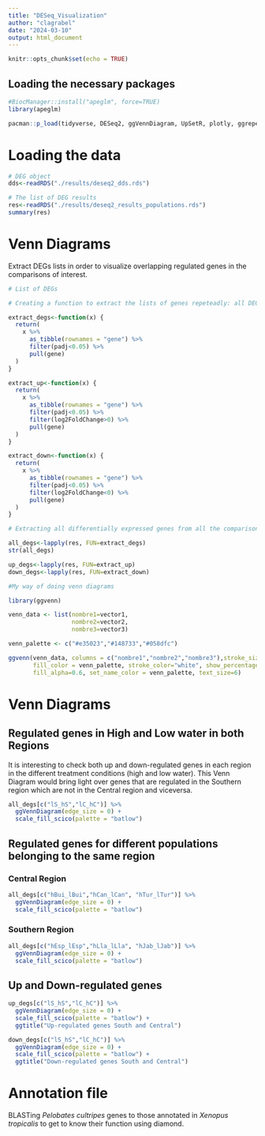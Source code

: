 ```yaml
---
title: "DESeq_Visualization"
author: "clagrabel"
date: "2024-03-10"
output: html_document
---
```


```r
knitr::opts_chunk$set(echo = TRUE)
```

## Loading the necessary packages

```r
#BiocManager::install("apeglm", force=TRUE)
library(apeglm)

pacman::p_load(tidyverse, DESeq2, ggVennDiagram, UpSetR, plotly, ggrepel, scico)
```

# Loading the data

```r
# DEG object
dds<-readRDS("./results/deseq2_dds.rds")

# The list of DEG results
res<-readRDS("./results/deseq2_results_populations.rds")
summary(res)

```

# Venn Diagrams

Extract DEGs lists in order to visualize overlapping regulated genes in the comparisons of interest.


```r
# List of DEGs

# Creating a function to extract the lists of genes repeteadly: all DEGs, up-regulated DEGs and down-regulated DEGs.

extract_degs<-function(x) {
  return(
    x %>%
      as_tibble(rownames = "gene") %>%
      filter(padj<0.05) %>%
      pull(gene)
  )
}

extract_up<-function(x) {
  return(
    x %>%
      as_tibble(rownames = "gene") %>%
      filter(padj<0.05) %>%
      filter(log2FoldChange>0) %>%
      pull(gene)
  )
}

extract_down<-function(x) {
  return(
    x %>%
      as_tibble(rownames = "gene") %>%
      filter(padj<0.05) %>%
      filter(log2FoldChange<0) %>%
      pull(gene)
  )
}

# Extracting all differentially expressed genes from all the comparisons stored in the list of DESeqResults.

all_degs<-lapply(res, FUN=extract_degs)
str(all_degs)

up_degs<-lapply(res, FUN=extract_up)
down_degs<-lapply(res, FUN=extract_down)

```


```r
#My way of doing venn diagrams

library(ggvenn)

venn_data <- list(nombre1=vector1,
                  nombre2=vector2,
                  nombre3=vector3)

venn_palette <- c("#e35023","#148733","#058dfc")

ggvenn(venn_data, columns = c("nombre1","nombre2","nombre3"),stroke_size = 0.3,
       fill_color = venn_palette, stroke_color="white", show_percentage=F,
       fill_alpha=0.6, set_name_color = venn_palette, text_size=6)
```


# Venn Diagrams

## Regulated genes in High and Low water in both Regions

It is interesting to check both up and down-regulated genes in each region in the different treatment conditions (high and low water).
This Venn Diagram would bring light over genes that are regulated in the Southern region which are not in the Central region and viceversa.


```r
all_degs[c("lS_hS","lC_hC")] %>%
  ggVennDiagram(edge_size = 0) +
  scale_fill_scico(palette = "batlow")
```


## Regulated genes for different populations belonging to the same region

### Central Region

```r
all_degs[c("hBui_lBui","hCan_lCan", "hTur_lTur")] %>%
  ggVennDiagram(edge_size = 0) +
  scale_fill_scico(palette = "batlow")
```


### Southern Region

```r
all_degs[c("hEsp_lEsp","hLla_lLla", "hJab_lJab")] %>%
  ggVennDiagram(edge_size = 0) +
  scale_fill_scico(palette = "batlow")
```


## Up and Down-regulated genes


```r
up_degs[c("lS_hS","lC_hC")] %>%
  ggVennDiagram(edge_size = 0) +
  scale_fill_scico(palette = "batlow") +
  ggtitle("Up-regulated genes South and Central")
```

```r
down_degs[c("lS_hS","lC_hC")] %>%
  ggVennDiagram(edge_size = 0) +
  scale_fill_scico(palette = "batlow") +
  ggtitle("Down-regulated genes South and Central")
```


# Annotation file

BLASTing _Pelobates cultripes_ genes to those annotated in _Xenopus tropicalis_ to get to know their function using diamond.


